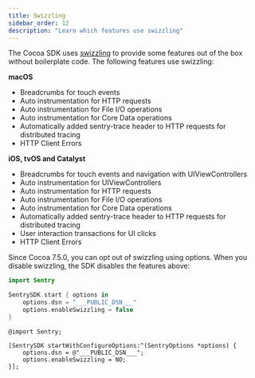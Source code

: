 ```yaml
---
title: Swizzling
sidebar_order: 12
description: "Learn which features use swizzling"
---
```


The Cocoa SDK uses [swizzling](https://nshipster.com/method-swizzling/) to provide some features out of the box without boilerplate code. The following features use swizzling:

**macOS**

- <PlatformLink to="/enriching-events/breadcrumbs/">Breadcrumbs for touch events</PlatformLink>
- <PlatformLink to="/performance/instrumentation/automatic-instrumentation/#network-tracking">Auto instrumentation for HTTP requests</PlatformLink>
- <PlatformLink to="/performance/instrumentation/automatic-instrumentation/#file-io-tracing">Auto instrumentation for File I/O operations</PlatformLink>
- <PlatformLink to="/performance/instrumentation/automatic-instrumentation/#core-data-tracing">Auto instrumentation for Core Data operations</PlatformLink>
- <PlatformLink to="/tracing/">Automatically added sentry-trace header to HTTP requests for distributed tracing</PlatformLink>
- <PlatformLink to="/configuration/http-client-errors/">HTTP Client Errors</PlatformLink>

**iOS, tvOS and Catalyst**

- <PlatformLink to="/enriching-events/breadcrumbs/">Breadcrumbs for touch events and navigation with UIViewControllers</PlatformLink>
- <PlatformLink to="/performance/instrumentation/automatic-instrumentation/#uiviewcontroller-tracing">Auto instrumentation for UIViewControllers</PlatformLink>
- <PlatformLink to="/performance/instrumentation/automatic-instrumentation/#network-tracking">Auto instrumentation for HTTP requests</PlatformLink>
- <PlatformLink to="/performance/instrumentation/automatic-instrumentation/#file-io-tracing">Auto instrumentation for File I/O operations</PlatformLink>
- <PlatformLink to="/performance/instrumentation/automatic-instrumentation/#core-data-tracing">Auto instrumentation for Core Data operations</PlatformLink>
- <PlatformLink to="/tracing/">Automatically added sentry-trace header to HTTP requests for distributed tracing</PlatformLink>
- <PlatformLink to="/performance/instrumentation/automatic-instrumentation/#user-interaction-tracing">User interaction transactions for UI clicks</PlatformLink>
- <PlatformLink to="/configuration/http-client-errors/">HTTP Client Errors</PlatformLink>

Since Cocoa 7.5.0, you can opt out of swizzling using options. When you disable swizzling, the SDK disables the features above:

<SignInNote />

```swift {tabTitle:Swift}
import Sentry

SentrySDK.start { options in
    options.dsn = "___PUBLIC_DSN___"
    options.enableSwizzling = false
}
```

```objc {tabTitle:Objective-C}
@import Sentry;

[SentrySDK startWithConfigureOptions:^(SentryOptions *options) {
    options.dsn = @"___PUBLIC_DSN___";
    options.enableSwizzling = NO;
}];
```
